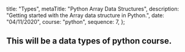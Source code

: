 
  title: "Types",
  metaTitle: "Python Array Data Structures",
  description: "Getting started with the Array data structure in Python.",
  date: "04/11/2020",
  course: "python",
  sequence: 7,
};


## This will be a data types of python course.
